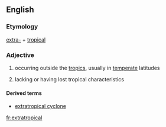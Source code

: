 ==English==

===Etymology===
[[extra-]] + [[tropical]]

===Adjective===
{{en-adj}}

# occurring outside the [[tropics]], usually in [[temperate]] latitudes
# {{context|meteorology|lang=en}} lacking or having lost tropical characteristics

====Derived terms====
* [[extratropical cyclone]]

[[fr:extratropical]]